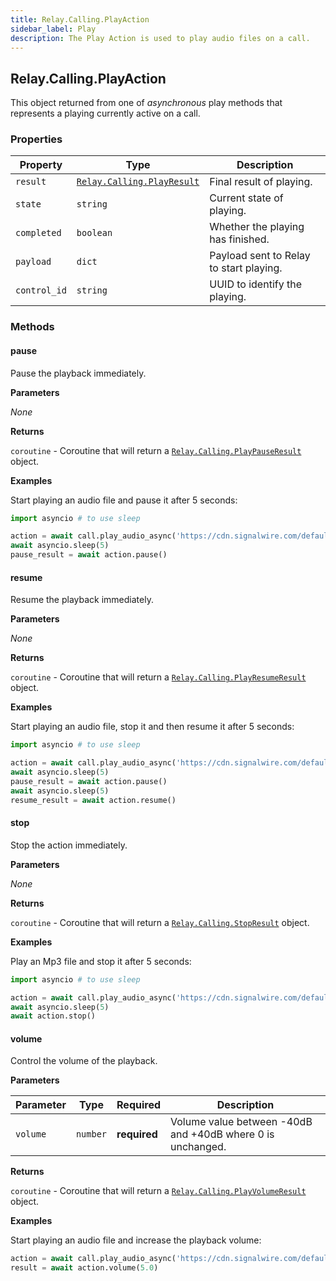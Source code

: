 ```yaml
---
title: Relay.Calling.PlayAction
sidebar_label: Play
description: The Play Action is used to play audio files on a call.
---
```


[relay-calling-playresult]: /sdks/realtime-sdk/v2/language/python/calling/results/play-result
[relay-calling-playpauseresult]: /sdks/realtime-sdk/v2/language/python/calling/results/play-pause-result
[relay-calling-playresumeresult]: /sdks/realtime-sdk/v2/language/python/calling/results/play-resume-result
[relay-calling-stopresult]: /sdks/realtime-sdk/v2/language/python/calling/results/stop-result
[relay-calling-playvolumeresult]: /sdks/realtime-sdk/v2/language/python/calling/results/play-volume-result

## Relay.Calling.PlayAction

This object returned from one of _asynchronous_ play methods that represents a playing currently active on a call.

### Properties

| Property | Type | Description |
| -------- | ---- | ----------- |
| `result` | [`Relay.Calling.PlayResult`][relay-calling-playresult] | Final result of playing. |
| `state` | `string` | Current state of playing. |
| `completed` | `boolean` | Whether the playing has finished. |
| `payload` | `dict` | Payload sent to Relay to start playing. |
| `control_id` | `string` | UUID to identify the playing. |

### Methods

#### pause

Pause the playback immediately.

**Parameters**

_None_

**Returns**

`coroutine` - Coroutine that will return a [`Relay.Calling.PlayPauseResult`][relay-calling-playpauseresult] object.

**Examples**

Start playing an audio file and pause it after 5 seconds:

```python
import asyncio # to use sleep

action = await call.play_audio_async('https://cdn.signalwire.com/default-music/welcome.mp3')
await asyncio.sleep(5)
pause_result = await action.pause()
```

#### resume

Resume the playback immediately.

**Parameters**

_None_

**Returns**

`coroutine` - Coroutine that will return a [`Relay.Calling.PlayResumeResult`][relay-calling-playresumeresult] object.

**Examples**

Start playing an audio file, stop it and then resume it after 5 seconds:

```python
import asyncio # to use sleep

action = await call.play_audio_async('https://cdn.signalwire.com/default-music/welcome.mp3')
await asyncio.sleep(5)
pause_result = await action.pause()
await asyncio.sleep(5)
resume_result = await action.resume()
```

#### stop

Stop the action immediately.

**Parameters**

_None_

**Returns**

`coroutine` - Coroutine that will return a [`Relay.Calling.StopResult`][relay-calling-stopresult] object.

**Examples**

Play an Mp3 file and stop it after 5 seconds:

```python
import asyncio # to use sleep

action = await call.play_audio_async('https://cdn.signalwire.com/default-music/welcome.mp3')
await asyncio.sleep(5)
await action.stop()
```

#### volume

Control the volume of the playback.

**Parameters**

| Parameter | Type | Required | Description |
| --------- | ---- | -------- | ----------- |
| `volume` | `number` | **required** | Volume value between -40dB and +40dB where 0 is unchanged. |

**Returns**

`coroutine` - Coroutine that will return a [`Relay.Calling.PlayVolumeResult`][relay-calling-playvolumeresult] object.

**Examples**

Start playing an audio file and increase the playback volume:

```python
action = await call.play_audio_async('https://cdn.signalwire.com/default-music/welcome.mp3')
result = await action.volume(5.0)
```